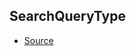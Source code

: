## SearchQueryType



- [Source](https://github.com/Androz2091/discord-player/blob/99052a9/packages/discord-player/src/types/types.ts#L177)